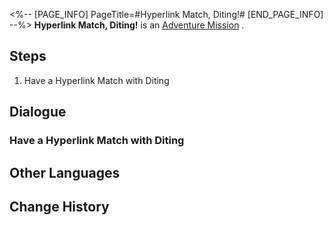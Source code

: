 <%-- [PAGE_INFO]
PageTitle=#Hyperlink Match, Diting!#
[END_PAGE_INFO] --%>
{{Stub|Dialogue, characters, and location(s)}}
{{Mission Infobox
|id            = 8014131
|title         = 
|image         = Mission Hyperlink Match, Diting!.png
|type          = Adventure
|event_name    = 
|chapter       = 
|requirements  = 
* [[Adventure Mission]] ''[[Hyperlink Match, Natasha!]]'' completed
* [[Adventure Mission]] ''[[Hyperlink Match, Clara!]]'' completed
* [[Adventure Mission]] ''[[Hyperlink Match, Gepard!]]'' completed
* [[Adventure Mission]] ''[[Hyperlink Match, Lynx!]]'' completed
|summary       = <!--official mission summary from Fate's Atlas-->
|characters    = <!--characters that appear in this mission-->
|startLocation = <!--location as it intially appears on the mission screen-->
|world         = <!--i.e. Penacony-->
|area          = <!--i.e. A Child's Dream-->
|prev          = 
|next          = 
|exp           = 
|credits       = 
|stellarJade   = 
|other         = 
}}
'''Hyperlink Match, Diting!''' is an [[Adventure Mission]]<!--in [world]-->.

==Steps==
# Have a Hyperlink Match with Diting

<!--
==Gameplay Notes==

--><!--
==Trial Character==

-->
==Dialogue==
{{Stub Dialogue}}
===Have a Hyperlink Match with Diting===
{{Mission Description|type=adventure|location=<!--to be added-->|The core gameplay loop behind Aetherium Wars is "dueling." Challenge different players and show your true strength!}}
{{Dialogue Start}}
:{{tx}}
{{Dialogue End}}

==Other Languages==
{{Other Languages
|en   = Hyperlink Match, Diting!
|zhs  = 超链接对决！谛听
|zht  = 超連結對決！諦聽
|ja   = ハイパーリンクバトル！諦聴
|ko   = 하이퍼링크 대결! 경청
|es   = Enfrentamiento de hipervínculos: Diting
|fr   = Combat hyperlink : Truffie !
|ru   = Матч! Дитин!
|th   = ประลองไฮเปอร์ลิงก์กับ Diting!
|vi   = Quyết Đấu Siêu Liên Kết! Diting
|de   = Hyperlinkmatch, Diting!
|id   = Duel Hyperlink, Diting!
|pt   = Batalha de Hyperlink, Diting!
}}

==Change History==
{{Change History|1.4}}
